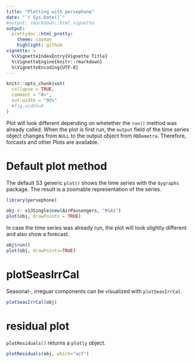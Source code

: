 ```yaml
---
title: "Plotting with persephone"
date: "`r Sys.Date()`"
#output: rmarkdown::html_vignette
output:
  prettydoc::html_pretty:
    theme: cayman
    highlight: github
vignette: >
  %\VignetteIndexEntry{Vignette Title}
  %\VignetteEngine{knitr::rmarkdown}
  %\VignetteEncoding{UTF-8}
---
```


```r
knitr::opts_chunk$set(
  collapse = TRUE,
  comment = "#>",
  out.width = "95%"
  #fig.width=9
)
```

Plot will look different depending on whetether the `run()` method was already 
called. When the plot is first run, the `output` field of the time series object
changes from `NULL` to the output object from `RDDemetra`. Therefore, forcasts
and other Plots are available.

# Default plot method

The default S3 generic `plot()` shows the time series with the `dygraphs` 
package. The result is a zoomable representation of the series.

```r
library(persephone)

obj <- x13Single$new(AirPassengers, "RSA1")
plot(obj, drawPoints = TRUE)
```

In case the time series was already run, the plot will look slightly different
and also show a forecast.

```r
obj$run()
plot(obj, drawPoints=TRUE)
```


# plotSeasIrrCal

Seasonal-, irreguar components can be visualized with `plotSeasIrrCal`.

```r
plotSeasIrrCal(obj)
```

# residual plot

`plotResiduals()` returns a `plotly` object.

```r
plotResiduals(obj, which="acf")
```

